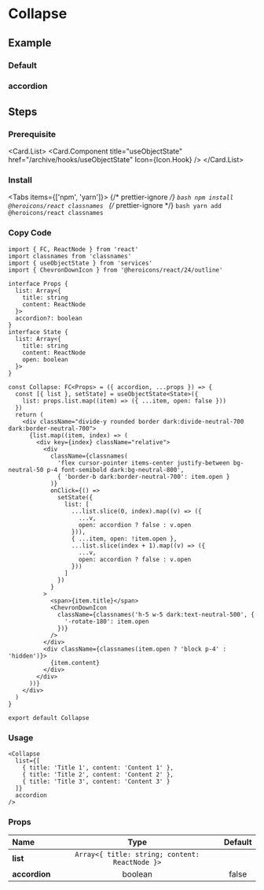
<BackTop />

# Collapse

## Example

### Default

<div className="mt-4">
  <Collapse
    list={[
      { title: 'Title 1', content: 'Content 1' },
      { title: 'Title 2', content: 'Content 2' },
      { title: 'Title 3', content: 'Content 3' }
    ]}
  />
</div>

### accordion

<div className="mt-4">
  <Collapse
    list={[
      { title: 'Title 1', content: 'Content 1' },
      { title: 'Title 2', content: 'Content 2' },
      { title: 'Title 3', content: 'Content 3' }
    ]}
    accordion
  />
</div>

## Steps

<div className="steps">

### Prerequisite

<Card.List>
  <Card.Component
    title="useObjectState"
    href="/archive/hooks/useObjectState"
    Icon={Icon.Hook}
  />
</Card.List>

### Install

<Tabs items={['npm', 'yarn']}>
  {/* prettier-ignore */}
  <Tab>
    ```bash
    npm install @heroicons/react classnames
    ```
    </Tab>
  {/* prettier-ignore */}
  <Tab>
    ```bash
    yarn add @heroicons/react classnames
    ```
</Tab>
</Tabs>

### Copy Code

```tsx filename="components/Collapse/index.tsx"
import { FC, ReactNode } from 'react'
import classnames from 'classnames'
import { useObjectState } from 'services'
import { ChevronDownIcon } from '@heroicons/react/24/outline'

interface Props {
  list: Array<{
    title: string
    content: ReactNode
  }>
  accordion?: boolean
}
interface State {
  list: Array<{
    title: string
    content: ReactNode
    open: boolean
  }>
}

const Collapse: FC<Props> = ({ accordion, ...props }) => {
  const [{ list }, setState] = useObjectState<State>({
    list: props.list.map((item) => ({ ...item, open: false }))
  })
  return (
    <div className="divide-y rounded border dark:divide-neutral-700 dark:border-neutral-700">
      {list.map((item, index) => (
        <div key={index} className="relative">
          <div
            className={classnames(
              'flex cursor-pointer items-center justify-between bg-neutral-50 p-4 font-semibold dark:bg-neutral-800',
              { 'border-b dark:border-neutral-700': item.open }
            )}
            onClick={() =>
              setState({
                list: [
                  ...list.slice(0, index).map((v) => ({
                    ...v,
                    open: accordion ? false : v.open
                  })),
                  { ...item, open: !item.open },
                  ...list.slice(index + 1).map((v) => ({
                    ...v,
                    open: accordion ? false : v.open
                  }))
                ]
              })
            }
          >
            <span>{item.title}</span>
            <ChevronDownIcon
              className={classnames('h-5 w-5 dark:text-neutral-500', {
                '-rotate-180': item.open
              })}
            />
          </div>
          <div className={classnames(item.open ? 'block p-4' : 'hidden')}>
            {item.content}
          </div>
        </div>
      ))}
    </div>
  )
}

export default Collapse
```

### Usage

```tsx
<Collapse
  list={[
    { title: 'Title 1', content: 'Content 1' },
    { title: 'Title 2', content: 'Content 2' },
    { title: 'Title 3', content: 'Content 3' }
  ]}
  accordion
/>
```

</div>

### Props

| Name                 |                      Type                      | Default |
| :------------------- | :--------------------------------------------: | :-----: |
| **list**<Required /> | `Array<{ title: string; content: ReactNode }>` |         |
| **accordion**        |                    boolean                     |  false  |

<Comment />
